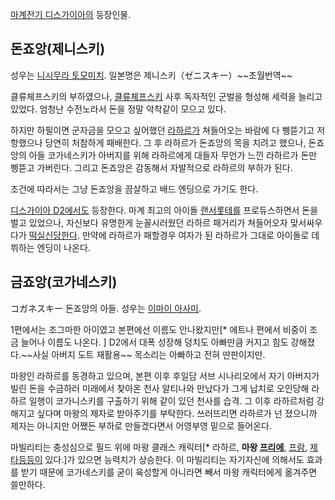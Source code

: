 [[마계전기 디스가이아]]의 등장인물. 

== 돈죠앙(제니스키) ==
성우는 [[니시무라 토모미치]]. 일본명은 제니스키（ゼニスキー）~~초월번역~~

클류체프스키의 부하였으나, [[클류체프스키]] 사후 독자적인 군벌을 형성해 세력을 늘리고 있었다. 엄청난 수전노라서 돈을 정말 악착같이 모으고 있다.

하지만 하필이면 군자금을 모으고 싶어했던 [[라하르]]가 쳐들어오는 바람에 다 삥뜯기고 저항했으나 당연히 처참하게 패배한다. 그 후 라하르가 돈죠앙의 목을 치려고 했으나, 돈죠앙의 아들 코가네스키가 아버지를 위해 라하르에게 대들자 무언가 느낀 라하르가 돈만 삥뜯고 가버린다. 그리고 돈죠앙은 감동해서 자발적으로 라하르의 부하가 된다.

조건에 따라서는 그냥 돈죠앙을 끔살하고 배드 엔딩으로 가기도 한다.

[[디스가이아 D2]]에서도 등장한다. 마계 최고의 아이돌 [[랜서롯테]]를 프로듀스하면서 돈을 벌고 있었으나, 자신보다 유명한게 눈꼴시러웠던 라하르 패거리가 쳐들어오자 맞서싸우다가 [[떡실신]]당한다. 만약에 라하르가 패할경우 여자가 된 라하르가 그대로 아이돌로 데뷔하는 엔딩이 나온다.

== 금죠앙(코가네스키) ==
コガネスキー
돈죠앙의 아들. 성우는 [[이마이 아사미]].

1편에서는 조그마한 아이였고 본편에선 이름도 안나왔지만[* 에트나 편에서 비중이 조금 늘어나 이름도 나온다. ] D2에서 대폭 성장해 덩치도 아빠만큼 커지고 힘도 강해졌다.~~사실 아버지 도트 재활용~~ 목소리는 아빠하고 전혀 딴판이지만.

마왕인 라하르를 동경하고 있으며, 본편 이후 후일담 서브 시나리오에서 자기 아버지가 빌린 돈을 수금하러 미래에서 찾아온 천사 알티나와 만났다가 그게 납치로 오인당해 라하르 일행이 코가니스키를 구출하기 위해 같이 있던 천사를 습격. 그 이후 라하르처럼 강해지고 싶다며 마왕의 제자로 받아주기를 부탁한다. 쓰러뜨리면 라하르가 넌 졌으니까 제자는 아니지만 어쨌든 부하로 만들겠다면서 어영부영 밑으로 들어온다.

마빌리티는 충성심으로 필드 위에 마왕 클래스 캐릭터[* 라하르, '''마왕 [[프리에]]''', [[프람]], [[제타]]등등이 있다.]가 있으면 능력치가 상승한다. 이 마빌리티는 자기자신에 의해서도 효과를 받기 때문에 코가네스키를 굳이 육성할게 아니라면 빼서 마왕 캐릭터에게 옮겨주면 쓸만하다.
